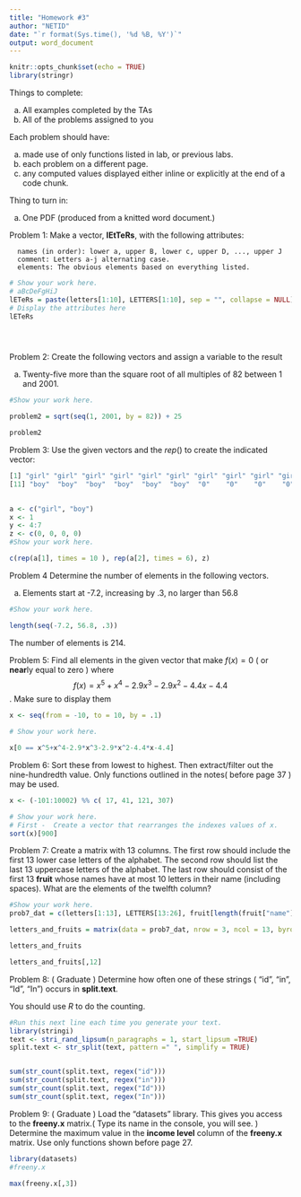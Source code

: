 ---
title: "Homework #3"
author: "NETID"
date: "`r format(Sys.time(), '%d %B, %Y')`"
output: word_document
---

 
 
```{r setup, include=FALSE}

knitr::opts_chunk$set(echo = TRUE)
library(stringr)
```

 
 
Things to complete: 

  a. All examples completed by the TAs
  b. All of the problems assigned to you

Each problem should have:

  a. made use of only functions listed in lab, or previous labs.
  b. each problem on a different page.
  c. any computed values displayed either inline or explicitly at the end of a code chunk.
    
Thing to turn in:

  a. One PDF (produced from a knitted word document.)
 

\newpage

Problem 1: Make a vector, **lEtTeRs**, with the following attributes:

      names (in order): lower a, upper B, lower c, upper D, ..., upper J
      comment: Letters a-j alternating case.
      elements: The obvious elements based on everything listed.

```{r}
# Show your work here.
# aBcDeFgHiJ
lETeRs = paste(letters[1:10], LETTERS[1:10], sep = "", collapse = NULL)
# Display the attributes here
lETeRs





```

\newpage

Problem 2: Create the following vectors and assign a variable to the result

  a. Twenty-five more than the square root of all multiples of 82 between 1 and 2001.




```{r}
#Show your work here.

problem2 = sqrt(seq(1, 2001, by = 82)) + 25

problem2

```


\newpage



Problem 3: Use the given vectors and the $rep()$ to create the indicated vector:

```{r eval =FALSE}
   
[1] "girl" "girl" "girl" "girl" "girl" "girl" "girl" "girl" "girl" "girl"  
[11] "boy"  "boy"  "boy"  "boy"  "boy"  "boy"  "0"    "0"    "0"    "0" 
   
```

```{r echo = T, eval = T}
a <- c("girl", "boy")
x <- 1
y <- 4:7
z <- c(0, 0, 0, 0)
#Show your work here.

c(rep(a[1], times = 10 ), rep(a[2], times = 6), z)

```
\newpage

Problem 4 Determine the number of elements in the following vectors.

  a. Elements start at -7.2, increasing by .3, no larger than 56.8

```{r}
#Show your work here.

length(seq(-7.2, 56.8, .3))

```
The number of elements is 214. 

\newpage

Problem 5: Find all elements in the given vector that make $f(x)=0$ ( or **near**ly equal to zero ) where $$f(x)=x^5+x^4-2.9x^3-2.9x^2-4.4x-4.4$$. Make sure to display them


```{r echo = T, eval = T}
x <- seq(from = -10, to = 10, by = .1)

# Show your work here.

x[0 == x^5+x^4-2.9*x^3-2.9*x^2-4.4*x-4.4]


```


\newpage


Problem 6:  Sort these from lowest to highest. Then extract/filter out the nine-hundredth value. Only functions outlined in the notes( before page 37 ) may be used.

```{r echo = T, eval = T}
x <- (-101:10002) %% c( 17, 41, 121, 307)

# Show your work here.
# First -  Create a vector that rearranges the indexes values of x.
sort(x)[900]

```


\newpage


Problem 7: Create a matrix with 13 columns. The first row should include the first 13 lower case letters of the alphabet. The second row should list the last 13 uppercase letters of the alphabet. The last row should consist of the first 13 **fruit** whose names have at most 10 letters in their name (including spaces). What are the elements of the twelfth column?


```{r echo = T, eval = T}
#Show your work here.
prob7_dat = c(letters[1:13], LETTERS[13:26], fruit[length(fruit["name"]) <= 10])

letters_and_fruits = matrix(data = prob7_dat, nrow = 3, ncol = 13, byrow = TRUE)

letters_and_fruits

letters_and_fruits[,12]
```

\newpage

Problem 8: ( Graduate ) Determine how often one of these strings ( "id", "in", "Id", "In") occurs in **split.text**. 

You should use $R$ to do the counting.


```{r}
#Run this next line each time you generate your text.
library(stringi)
text <- stri_rand_lipsum(n_paragraphs = 1, start_lipsum =TRUE)
split.text <- str_split(text, pattern =" ", simplify = TRUE)


sum(str_count(split.text, regex("id")))
sum(str_count(split.text, regex("in")))
sum(str_count(split.text, regex("Id")))
sum(str_count(split.text, regex("In")))
```

\newpage


Problem 9: ( Graduate ) Load the "datasets" library. This gives you access to the **freeny.x** matrix.( Type its name in the console, you will see. ) Determine the maximum value in the **income level** column of the **freeny.x** matrix. Use only functions shown before page 27.

```{r}
library(datasets)
#freeny.x

max(freeny.x[,3])

```
